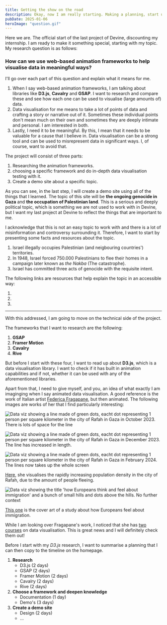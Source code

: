 ```yaml
---
title: Getting the show on the road
description: Okay, now I am really starting. Making a planning, start up some research and write about my subject.
pubDate: 2025-01-06
heroImage: "question.gif"
---
```



Here we are. The official start of the last project of Devine, discounting my internship. I am ready to make it something special, starting with my topic.
My research question is as follows:

### How can we use web-based animation frameworks to help visualise data in meaningful ways?

I'll go over each part of this question and explain what it means for me.

1. When I say web-based animation frameworks, I am talking about libraries like **D3.js**, **Cavalry** and **GSAP**. I want to research and compare these and see how each one can be used to visualise (large amounts of) data.
2. Data visualisation for me means to take a lot of points of data and crafting a story or narrative out of it. Sometimes these individual points don't mean much on their own and sometimes they are deeply intimate and personal. I am interested in both.
3. Lastly, I need it to be meaningful. By this, I mean that it needs to be valuable for a cause that I believe in. Data visualisation can be a strong tool and can be used to misrepresent data in significant ways. I, of course, want to avoid that.

The project will consist of three parts:

1. Researching the animation frameworks.
2. choosing a specific framework and do in-depth data visualisation testing with it.
3. Create a demo site about a specific topic.

As you can see, in the last step, I will create a demo site using all of the things that I learned. The topic of this site will be **the ongoing genocide in Gaza** and **the occupation of Palestinian land**. This is a serious and deeply political topic, which is something we are not used to work with in Devine, but I want my last project at Devine to reflect the things that are important to me.

I acknowledge that this is not an easy topic to work with and there is a lot of misinformation and controversy surrounding it. Therefore, I want to start by presenting some facts and resources about the topic.

1. Israel illegally occupies Palestinian (and neigbouring countries') territories. <Source name="Ronen" year="2008" APA="Ronen, Y. (2008). Illegal occupation and its consequences. Israel Law Review, 41(1–2), 201–245. https://doi.org/10.1017/s0021223700000224" link="https://doi.org/10.1017/s0021223700000224" />
2. In 1948, Israel forced 750.000 Palestinians to flee their homes in a campaign later known as *the Nakba* (The catastrophe). <Source name="Natour" year={2015} APA="Natour, G. (2015). The Nakba—Flight and expulsion of the Palestinians in 1948. In Springer eBooks (pp. 81–104). https://doi.org/10.1007/978-3-319-20846-6_5" link="https://doi.org/10.1007/978-3-319-20846-6_5" />
3. Israel has committed three acts of genocide with the requisite intent. <Source name='Albanese' year="2024" APA="Albanese, F. (2024). Report of the Special Rapporteur on the situation of human rights in the Palestinian territories occupied since 1967. https://www.ohchr.org/sites/default/files/documents/hrbodies/hrcouncil/sessions-regular/session55/advance-versions/a-hrc-55-73-auv.pdf" link='https://www.ohchr.org/sites/default/files/documents/hrbodies/hrcouncil/sessions-regular/session55/advance-versions/a-hrc-55-73-auv.pdf' />

The following links are resources that help explain the topic in an accessible way:

1.
2.
3.

---

With this addressed, I am going to move on the technical side of the project.

The frameworks that I want to research are the following:

1. **GSAP**
2. **Framer Motion**
3. **Cavalry**
4. **Rive**

But before I start with these four, I want to read up about **D3.js**, which is a data visualisation library. I want to check if it has built in animation capabilities and if not, whether it can be used with any of the aforementioned libraries.

Apart from that, I need to give myself, and you, an idea of what exactly I am imaginging when I say animated data visualisation. A good reference is the work of Italian artist [Federica Fragapane](https://www.behance.net/FedericaFragapane), but then animated. The following images are works of her that I find particularly interesting:

<div class="flex flex-row gap-4">

![Data viz showing a line made of green dots, eacht dot representing 1 person per square kilometer in the city of Rafah in Gaza in October 2023. There is lots of space for the line](/getting-the-show-on-the-road/rafah-1.png)

![Data viz showing a line made of green dots, eacht dot representing 1 person per square kilometer in the city of Rafah in Gaza in December 2023. The line has increased in length.](/getting-the-show-on-the-road/rafah-2.png)

![Data viz showing a line made of green dots, eacht dot representing 1 person per square kilometer in the city of Rafah in Gaza in February 2024. The lines now takes up the whole screen](/getting-the-show-on-the-road/rafah-3.png)

</div>

[Here](https://www.behance.net/gallery/207824389/Gaza), she visualises the rapidly increasing population density in the city of Rafah, due to the amount of people fleeing.

![Data viz showing the title 'how Europeans think and feel about immigration' and a bunch of small hills and dots above the hills. No further context](/getting-the-show-on-the-road/hearts-and-minds.png)

[This one](https://www.behance.net/gallery/133409063/Hearts-and-minds) is the cover art of a study about how Europeans feel about immigration.

While I am looking over Fragapane's work, I noticed that she has [two courses](https://www.domestika.org/en/federica_fragapane) on data visualisation. This is great news and I will definitely check them out!

Before I start with my *D3.js* research, I want to summarise a planning that I can then copy to the timeline on the homepage.

1. **Research**
    - D3.js (2 days)
    - GSAP (2 days)
    - Framer Motion (2 days)
    - Cavalry (2 days)
    - Rive (2 days)
2. **Choose a framework and deepen knowledge**
    - Documentation (1 day)
    - Demo's (3 days)
3. **Create a demo site**
    - Design (2 days)
    - ...